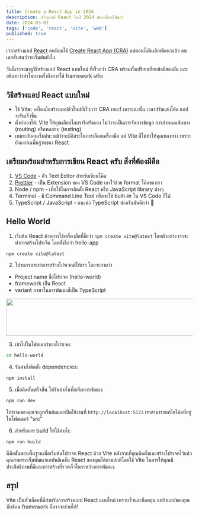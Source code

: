 ```yaml
---
title: Create a React App in 2024
description: สร้างแอป React ในปี 2024 มันเปลี่ยนไปนะ!
date: 2024-03-01
tags: ['code', 'react', 'vite', 'web']
published: true
---
```


เวลาสร้างแอป [React](https://react.dev) คนนิยมใช้ [Create React App (CRA)](https://create-react-app.dev) แต่ตอนนี้มันเลิกพัฒนาแล้ว คนเลยสับสนว่าจะเริ่มต้นยังไง

วันนี้เราจะมาดูวิธีสร้างแอป React แบบใหม่ ที่เร็วกว่า CRA พร้อมทั้งเปรียบเทียบข้อดีของมัน และอธิบายว่าทำไมบางครั้งถึงควรใช้ framework เสริม

## **วิธีสร้างแอป React แบบใหม่**

- ใช้ Vite: เครื่องมือสร้างแอปตัวใหม่ที่เร็วกว่า CRA เยอะ! เพราะฉะนั้น เวลาปรับแต่งโค้ด แอปจะรันเร็วขึ้น
- ตั้งค่าเองได้: Vite ให้คุณเลือกไลบรารีเสริมเอง ไม่ว่าจะเป็นการจัดการข้อมูล การกำหนดเส้นทาง (routing) หรือทดสอบ (testing)
- เหมาะกับคนเริ่มต้น: แม้ว่าจะมีอิสระในการเลือกเครื่องมือ แต่ Vite ก็ไม่ทำให้คุณหลงทาง เพราะยังคงเน้นพื้นฐานของ React

## **เตรียมพร้อมสำหรับการเขียน React ครับ สิ่งที่ต้องมีคือ**

1. [VS Code](https://code.visualstudio.com) - ตัว Text Editor สำหรับเขียนโค๊ด
2. [Prettier](https://prettier.io) - เป็น Extension ของ VS Code เอาไว้ช่วย format โค๊ดของเรา
3. Node / npm - เพื่อใช้ในการติดตั้ง React หรือ JavaScript library ต่างๆ
4. Terminal - มี Command Line Tool หรือจะใช้ built-in ใน VS Code ก็ได้
5. TypeScript / JavaScript - แนะนำ TypeScript น่ะครับมันดีกว่า 🚀

## **Hello World**

1. เริ่มต้น React ด้วยการใช้เครื่องมือที่ชื่อว่า `npm create vite@latest` โดยตัวอย่าง เราจะทำการสร้างโปรเจ็ค โดยตั้งชื่อว่า hello-app

```bash
npm create vite@latest
```

2. โปรแกรมจะทำการสร้างโปรเจกต์ให้เรา โดยจะถามว่า

- Project name ชื่อโปรเจค (hello-world)
- framework เป็น React
- variant ภาษาในการพัฒนาก็เป็น TypeScript

<Image
  width='768'
  height='100'
  src='/images/create-a-react-app-in-2024/4.png'
  alt=''
/>

3. เข้าไปในโฟลเดอร์ของโปรเจค:

```bash
cd hello-world
```

4. รันคำสั่งติดตั้ง dependencies:

```bash
npm install
```

5. เมื่อติดตั้งเสร็จสิ้น ให้รันคำสั่งเพื่อเริ่มการพัฒนา:

```bash
npm run dev
```

โปรเจคของคุณจะถูกเริ่มต้นและเปิดใช้งานที่ `http://localhost:5173` เราสามารถแก้ไขโค้ดที่อยู่ในโฟลเดอร์ "src"

6. สำหรับการ build ให้ใช้คำสั่ง:
```bash
npm run build
```

นี่คือขั้นตอนพื้นฐานเพื่อเริ่มต้นโปรเจค React ด้วย Vite หลังจากที่คุณติดตั้งและสร้างโปรเจคไว้แล้ว คุณสามารถเริ่มพัฒนาแอปพลิเคชัน React ของคุณได้ตามปกติโดยใช้ Vite ในการให้คุณมีประสิทธิภาพที่ดีและการสร้างที่รวดเร็วในระหว่างการพัฒนา.

## **สรุป**

Vite เป็นตัวเลือกที่ดีสำหรับการสร้างแอป React แบบใหม่ เพราะเร็วและยืดหยุ่น แต่ถ้าแอปของคุณซับซ้อน framework ก็อาจจะช่วยได้!
